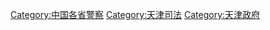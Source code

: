 {{Catmore}}

[[Category:中国各省警察|Category:中国各省警察]]
[[Category:天津司法|Category:天津司法]]
[[Category:天津政府|Category:天津政府]]